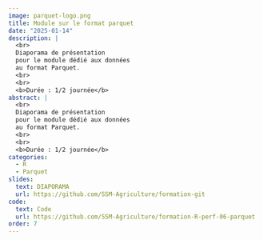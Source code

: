 ```yaml
---
image: parquet-logo.png
title: Module sur le format parquet
date: "2025-01-14"
description: |
  <br>
  Diaporama de présentation
  pour le module dédié aux données
  au format Parquet. 
  <br>
  <br>
  <b>Durée : 1/2 journée</b> 
abstract: |
  <br>
  Diaporama de présentation
  pour le module dédié aux données
  au format Parquet. 
  <br>
  <br>
  <b>Durée : 1/2 journée</b> 
categories:
  - R
  - Parquet
slides:
  text: DIAPORAMA
  url: https://github.com/SSM-Agriculture/formation-git
code:
  text: Code 
  url: https://github.com/SSM-Agriculture/formation-R-perf-06-parquet
order: 7
---
```

